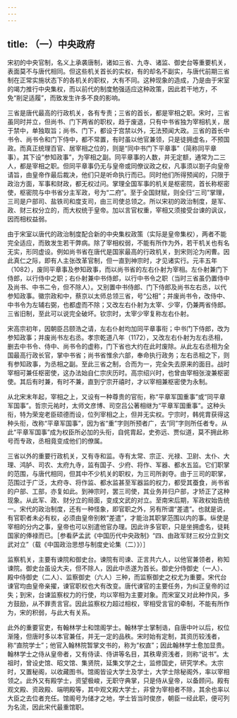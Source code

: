 ```yaml
---
---
---
```

title: （一）中央政府
---



宋初的中央官制，名义上承袭唐制，诸如三省、九寺、诸监、御史台等重要机关，表面莫不与唐代相同。但这些机关首长的实权，有的却名不副实，与唐代前期三省制在正常实施状态下的各机关的职权，大有不同。这种现象的造成，乃是由于宋室的竭力推行中央集权，而以前代的制度勉强适应这种政策，因此若干地方，不免“削足适履”，而致发生许多不良的影响。

三省是唐代最高的行政机关，各有专责；三省的首长，都是宰相之职。宋时，三省虽同时并立，但尚书、门下两省的职权，趋于废退，只有中书省独为宰相机关，居于禁中，单独取旨；尚书、门下，都设于宫禁以外，无法预闻大政。三省的首长中书令、尚书令和门下侍中，都不常置，有时虽以他官兼领，只是徒拥虚名，不预国政。而真正统理百官、居宰相之位的，则是“同中书门下平章事”（简称同平章事）。其下设“参知政事”，为宰相之副。同平章事的人数，并无定额，通常为二三人，都是宰相之职。但同平章事仍无与皇帝或同僚议政之权，凡事须以劄子向皇帝请旨，由皇帝作最后裁决，他们只是听命执行而已。同时他们所得预闻的，只限于政治方面，军事和财政，都无权过问。掌理全国军事的机关是枢密院，首长称枢密使，枢密院与中书省分主军政，号为“二府”。至于全国财赋，则全归“三司”掌理，三司是户部司、盐铁司和度支司，由三司使总领之。所以宋初的政治制度，是军、政、财三权分立的，而大权统于皇帝。加以言官权重，宰相又须接受台谏的讽议，因而相权益弱。

由于宋室以唐代的政治制度配合新的中央集权政策（实际是皇帝集权），两者不能完全适应，而致发生若干弊病。除了宰相权弱，不能有所作为外，若干机关也有名无实，形同虚设。例如尚书省在唐代是国家最高的行政机关，到宋则沦为闲曹。因此真仁之际，即有人主张改革官制，但一直到神宗时，才见诸实行。元丰五年（1082），废同平章事及参知政事，而以尚书省的左右仆射为宰相。左仆射兼门下侍郎，以行侍中之职；右仆射兼中书侍郎，以行中书令之职（当时三省虽仍置侍中及尚书、中书二令，但不除人）。又别置中书侍郎、门下侍郎及尚书左右丞，以代参知政事。徽宗政和中，蔡京以太师总领三省，号“公相”；并废尚书令，改侍中、中书令为左辅右弼，也都虚而不除；又改左右仆射为太宰、少宰，仍兼两省侍郎。三省旧制，至此可以说完全破坏。钦宗时，太宰少宰复称左右仆射。

宋高宗初年，因朝臣吕颐浩之请，左右仆射均加同平章事衔；中书门下侍郎，改为参知政事；并废尚书左右丞。孝宗乾道八年（1172），又改左右仆射为左右丞相，删去中书令、侍中、尚书令的虚称，门下省也大约在此时废除。从此左右丞相为全国最高行政长官，掌中书省；尚书省惟余六部，奉命执行政务；左右丞相之下，则有参知政事，为丞相之副。至此三省之制，合而为一，完全失去原来的面目。战时宰相可兼任枢密使，这办法始自仁宗庆历时。高宗绍兴时，也曾由宰相张浚兼枢密使。其后有时兼，有时不兼，直到宁宗开禧时，才以宰相兼枢密使为永制。

从北宋末年起，宰相之上，又设有一种尊贵的官衔，称“平章军国重事”或“同平章军国事”。哲宗元祐时，太师文彦博、司空吕公著相继为“平章军国重事”。这种头衔，特为荣宠老臣硕德而设，位列宰相之上，但并无实权。宁宗时，韩侂胄获得这种头衔，改称“平章军国事”，因为省“重”字则所预者广，去“同”字则所任者专。从此“平章军国事”成为权臣所必加的头衔，自侂胄起，史弥远、贾似道，莫不拥此称号而专政，丞相竟变成他们的僚属。

三省以外的重要行政机关，又有寺和监。寺有太常、宗正、光禄、卫尉、太仆、大理、鸿胪、司农、太府九寺，监有国子、少府、将作、军器、都水五监。它们职掌的范围，与唐代相同，但其中不少机关的职权，为三司所剥夺。由于三司的职掌，范围过于广泛，太府寺、将作监、都水监甚至军器监的权力，都受其蚕食，尚书省的户部、工部，亦复如此。到神宗时，罢三司使，其业务并归户部，才矫正了这种现象。从此军、政、财分立的局面，变成文武的对立。至南宋后期，军政权始告统一。宋代的政治制度，还有一种怪象，即官职之外，另有所谓“差遣”。也就是说，有官职者未必有权，必须由皇帝别敕“差遣”，才能治其职掌范围以内的事。纵使是宰相的分内之事，皇帝也可以别遣他官办理。因此许多官职，只是坐拥虚名，徒耗国家的俸禄而已。［参看萨孟武《中国历代中央政制》“四、由政军财三权分立到文武对立”（载《中国政治思想与制度史论集（二）》）］

监察机关，主要有谏院和御史台。谏院有司谏、正言共六人，以他官兼领者，称知谏院。御史台虽设大夫，但不除人，因此中丞遂为首长。御史分侍御史（一人）、殿中侍御史（二人）、监察御史（六人）三种，而监察御史之权尤为重要。宋代台谏官均由皇帝亲擢，谏官职权也大有改变。唐代谏官的主要任务，为纠正皇帝的过失；到宋，台谏监察权力的行使，均以宰相为主要对象。而宋室又对此种作风，多方鼓励，从不罪责言官。因此监察权力超过相权，宰相受言官的牵制，不能有所作为，宋的积弱，与此大有关系。

此外的重要官吏，有翰林学士和馆阁学士。翰林学士掌制诰，自唐中叶以后，权位渐隆，但唐时多以本官兼任，并无一定的品秩。宋时始有定制，其资历较浅者，称“直院学士”；他官入翰林院暂掌文书的，称为“权直”；因此翰林学士愈加显贵。翰林学士之侍从皇帝者，又有侍读、侍讲等名目，其秩卑资浅者，则称“说书”。太祖时，曾设史馆、昭文馆、集贤院，延集文学之士，监修国史，研究学术。太宗时，又置秘阁，以收藏图书。馆阁皆设大学士及学士，大学士除秘阁外，率以宰相领之。此外又有殿学士，资望极峻，无职守典掌，只是侍从皇帝，以备顾问。殿有观文殿、资政殿、端明殿等，其中观文殿大学士，非曾为宰相者不除，其余也率以大臣之去位者充任。馆阁号为储才之地，学士皆当时俊彦，朝臣一经此职，便可列为名流，因此宋代最重馆职。